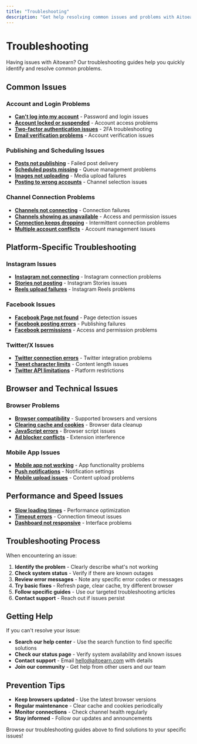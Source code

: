 ```yaml
---
title: "Troubleshooting"
description: "Get help resolving common issues and problems with Aitoearn"
---
```

# Troubleshooting

Having issues with Aitoearn? Our troubleshooting guides help you quickly identify and resolve common problems.

## Common Issues

### Account and Login Problems
- **[Can't log into my account](troubleshooting/701-cant-log-into-account)** - Password and login issues
- **[Account locked or suspended](troubleshooting/702-account-locked-suspended)** - Account access problems
- **[Two-factor authentication issues](troubleshooting/703-two-factor-authentication-issues)** - 2FA troubleshooting
- **[Email verification problems](troubleshooting/704-email-verification-problems)** - Account verification issues

### Publishing and Scheduling Issues
- **[Posts not publishing](troubleshooting/705-posts-not-publishing)** - Failed post delivery
- **[Scheduled posts missing](troubleshooting/706-scheduled-posts-missing)** - Queue management problems
- **[Images not uploading](troubleshooting/707-images-not-uploading)** - Media upload failures
- **[Posting to wrong accounts](troubleshooting/708-posting-to-wrong-accounts)** - Channel selection issues

### Channel Connection Problems
- **[Channels not connecting](troubleshooting/709-channels-not-connecting)** - Connection failures
- **[Channels showing as unavailable](troubleshooting/710-channels-unavailable)** - Access and permission issues
- **[Connection keeps dropping](troubleshooting/711-connection-keeps-dropping)** - Intermittent connection problems
- **[Multiple account conflicts](troubleshooting/712-multiple-account-conflicts)** - Account management issues

## Platform-Specific Troubleshooting

### Instagram Issues
- **[Instagram not connecting](troubleshooting/713-instagram-not-connecting)** - Instagram connection problems
- **[Stories not posting](troubleshooting/714-stories-not-posting)** - Instagram Stories issues
- **[Reels upload failures](troubleshooting/715-reels-upload-failures)** - Instagram Reels problems

### Facebook Issues
- **[Facebook Page not found](troubleshooting/716-facebook-page-not-found)** - Page detection issues
- **[Facebook posting errors](troubleshooting/717-facebook-posting-errors)** - Publishing failures
- **[Facebook permissions](troubleshooting/718-facebook-permissions)** - Access and permission problems

### Twitter/X Issues
- **[Twitter connection errors](troubleshooting/719-twitter-connection-errors)** - Twitter integration problems
- **[Tweet character limits](troubleshooting/720-tweet-character-limits)** - Content length issues
- **[Twitter API limitations](troubleshooting/721-twitter-api-limitations)** - Platform restrictions

## Browser and Technical Issues

### Browser Problems
- **[Browser compatibility](troubleshooting/722-browser-compatibility)** - Supported browsers and versions
- **[Clearing cache and cookies](troubleshooting/723-clearing-cache-cookies)** - Browser data cleanup
- **[JavaScript errors](troubleshooting/724-javascript-errors)** - Browser script issues
- **[Ad blocker conflicts](troubleshooting/725-ad-blocker-conflicts)** - Extension interference

### Mobile App Issues
- **[Mobile app not working](troubleshooting/726-mobile-app-not-working)** - App functionality problems
- **[Push notifications](troubleshooting/727-push-notifications)** - Notification settings
- **[Mobile upload issues](troubleshooting/728-mobile-upload-issues)** - Content upload problems

## Performance and Speed Issues

- **[Slow loading times](troubleshooting/729-slow-loading-times)** - Performance optimization
- **[Timeout errors](troubleshooting/730-timeout-errors)** - Connection timeout issues
- **[Dashboard not responsive](troubleshooting/731-dashboard-not-responsive)** - Interface problems

## Troubleshooting Process

When encountering an issue:

1. **Identify the problem** - Clearly describe what's not working
2. **Check system status** - Verify if there are known outages
3. **Review error messages** - Note any specific error codes or messages
4. **Try basic fixes** - Refresh page, clear cache, try different browser
5. **Follow specific guides** - Use our targeted troubleshooting articles
6. **Contact support** - Reach out if issues persist

## Getting Help

If you can't resolve your issue:

- **Search our help center** - Use the search function to find specific solutions
- **Check our status page** - Verify system availability and known issues
- **Contact support** - Email [hello@aitoearn.com](mailto:hello@aitoearn.com) with details
- **Join our community** - Get help from other users and our team

## Prevention Tips

- **Keep browsers updated** - Use the latest browser versions
- **Regular maintenance** - Clear cache and cookies periodically
- **Monitor connections** - Check channel health regularly
- **Stay informed** - Follow our updates and announcements

Browse our troubleshooting guides above to find solutions to your specific issues!
